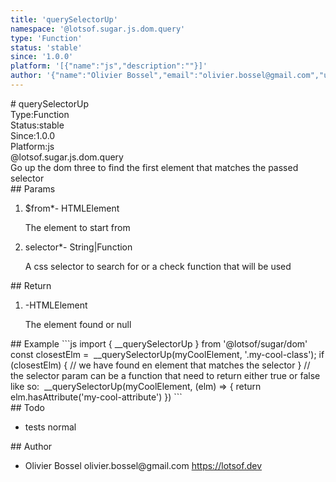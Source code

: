 ```yaml
---
title: 'querySelectorUp'
namespace: '@lotsof.sugar.js.dom.query'
type: 'Function'
status: 'stable'
since: '1.0.0'
platform: '[{"name":"js","description":""}]'
author: '{"name":"Olivier Bossel","email":"olivier.bossel@gmail.com","url":"https://lotsof.dev"}'
---
```

<div class="docmap-mdx">
# querySelectorUp
<div class="_metas">
<div class="_type"><span class="_type-label">Type:</span><span class="_type-value">Function</span></div>
<div class="_status"><span class="_status-label">Status:</span><span class="_status-value -stable">stable</span></div>
<div class="_since"><span class="_since-label">Since:</span><span class="_since-value">1.0.0</span></div>
<div class="_platform"><span class="_platform-label">Platform:</span><span class="_platform-value -js">js</span></div>
</div>
<div class="_namespace">@lotsof.sugar.js.dom.query</div>
<div class="_description typo-format typo-rhythm">
Go up the dom three to find the first element that matches the passed selector
</div>
<div class="_params">
## Params
<ol class="_list">
<li class="_item">
<span class="_name">$from<span class="_required">*</span></span><span class="_default">-</span> <span class="_type">HTMLElement</span>
<p class="_description">The element to start from</p>
</li>
<li class="_item">
<span class="_name">selector<span class="_required">*</span></span><span class="_default">-</span> <span class="_type">String&vert;Function</span>
<p class="_description">A css selector to search for or a check function that will be used</p>
</li>
</ol>
</div>
<div class="_return">
## Return
<ol class="_list">
<li class="_item">
<span class="_default">-</span><span class="_type">HTMLElement</span>
<p class="_description">The element found or null</p>
</li>
</ol>
</div>
<div class="_examples">
## Example
```js
import { __querySelectorUp } from '@lotsof/sugar/dom'
const closestElm =  __querySelectorUp(myCoolElement, '.my-cool-class');
if (closestElm) {
		// we have found en element that matches the selector
}
// the selector param can be a function that need to return either true or false like so:
 __querySelectorUp(myCoolElement, (elm) => {
  return elm.hasAttribute('my-cool-attribute')
})
```
</div>
<div class="_todo">
## Todo
<ul class="_list">
<li class="_item">
<span class="_description">tests</span>
<span class="_priority -normal">normal</span>
</li>
</ul>
</div>
<div class="_author">
## Author
<ul class="_list">
<li class="_item">
<span class="_name">Olivier Bossel</span>
<span class="_email">olivier.bossel@gmail.com</span>
<a href="https://lotsof.dev" target="_blank" class="_url">https://lotsof.dev</a>
</li>
</ul>
</div>
</div>